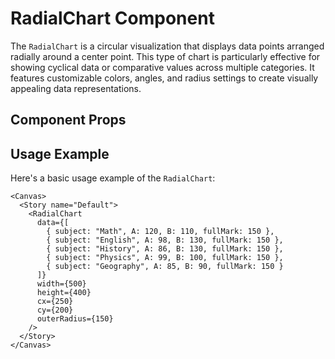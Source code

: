 

<Meta of={RadialChart} />

# RadialChart Component

The `RadialChart` is a circular visualization that displays data points arranged radially around a center point. This type of chart is particularly effective for showing cyclical data or comparative values across multiple categories. It features customizable colors, angles, and radius settings to create visually appealing data representations.

## Component Props

<Canvas of={RadialChart.Default} />

<Controls />

## Usage Example

Here's a basic usage example of the `RadialChart`:

```tsx
<Canvas>
  <Story name="Default">
    <RadialChart 
      data={[
        { subject: "Math", A: 120, B: 110, fullMark: 150 },
        { subject: "English", A: 98, B: 130, fullMark: 150 },
        { subject: "History", A: 86, B: 130, fullMark: 150 },
        { subject: "Physics", A: 99, B: 100, fullMark: 150 },
        { subject: "Geography", A: 85, B: 90, fullMark: 150 }
      ]}
      width={500}
      height={400}
      cx={250}
      cy={200}
      outerRadius={150}
    />
  </Story>
</Canvas>
``` 